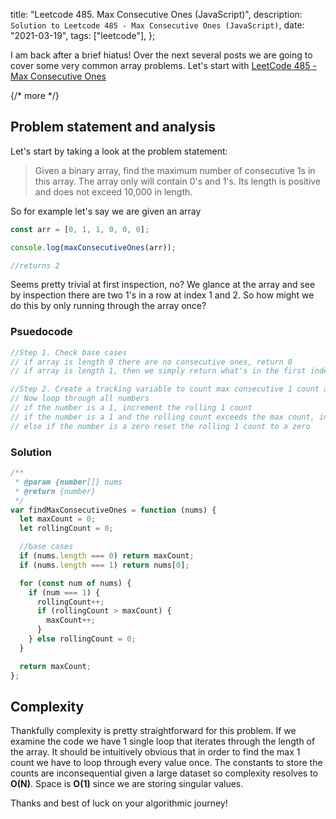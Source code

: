   title: "Leetcode 485. Max Consecutive Ones (JavaScript)",
  description: `Solution to Leetcode 485 - Max Consecutive Ones (JavaScript)`,
  date: "2021-03-19",
  tags: ["leetcode"],
};

I am back after a brief hiatus! Over the next several posts we are going to cover some very common array problems. Let's start with [LeetCode 485 - Max Consecutive Ones](https://leetcode.com/problems/max-consecutive-ones/)

{/* more */}

## Problem statement and analysis

Let's start by taking a look at the problem statement:

> Given a binary array, find the maximum number of consecutive 1s in this array.
> The array only will contain 0's and 1's. Its length is positive and does not exceed 10,000 in length.

So for example let's say we are given an array

```js
const arr = [0, 1, 1, 0, 0, 0];

console.log(maxConsecutiveOnes(arr));

//returns 2
```

Seems pretty trivial at first inspection, no? We glance at the array and see by inspection there are two 1's in a row at index 1 and 2. So how might we do this by only running through the array once?

### Psuedocode

```js
//Step 1. Check base cases
// if array is length 0 there are no consecutive ones, return 0
// if array is length 1, then we simply return what's in the first index as it will be either a 1 or 0.

//Step 2. Create a tracking variable to count max consecutive 1 count and rolling 1 count
// Now loop through all numbers
// if the number is a 1, increment the rolling 1 count
// if the number is a 1 and the rolling count exceeds the max count, increment the max count
// else if the number is a zero reset the rolling 1 count to a zero
```

### Solution

```js
/**
 * @param {number[]} nums
 * @return {number}
 */
var findMaxConsecutiveOnes = function (nums) {
  let maxCount = 0;
  let rollingCount = 0;

  //base cases
  if (nums.length === 0) return maxCount;
  if (nums.length === 1) return nums[0];

  for (const num of nums) {
    if (num === 1) {
      rollingCount++;
      if (rollingCount > maxCount) {
        maxCount++;
      }
    } else rollingCount = 0;
  }

  return maxCount;
};
```

## Complexity

Thankfully complexity is pretty straightforward for this problem. If we examine the code we have 1 single loop that iterates through the length of the array. It should be intuitively obvious that in order to find the max 1 count we have to loop through every value once. The constants to store the counts are inconsequential given a large dataset so complexity resolves to **O(N)**. Space is **O(1)** since we are storing singular values.

Thanks and best of luck on your algorithmic journey!
